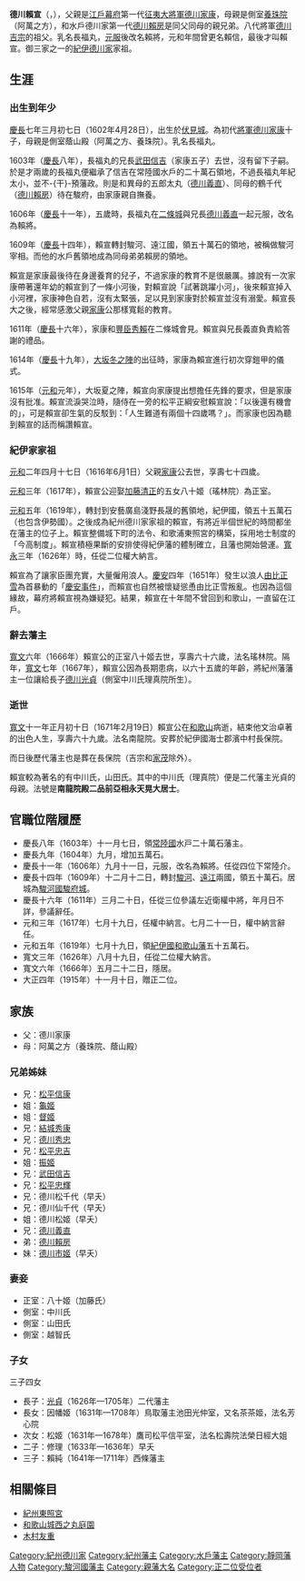 {{Infobox officeholder
| name               = 德川賴宣
| image              = Tokugawa Yorinobu.jpg
| caption            = 和歌山縣立博物館藏 紙本著色德川賴宣像（南龍公神影圖）

| office            =  [[紀州藩|紀州藩]]藩主
| term_start        = 1619年
| term_end          = 1667年
|predecessor        = [[淺野長晟|淺野長晟]]
| successor         = [[德川光貞|德川光貞]]

| office1            =  [[駿府藩|駿府藩]]藩主
| term_start1        = 1609年
| term_end1          = 1619年
|predecessor1        = [[內藤信成|內藤信成]]
| successor1         = [[德川忠長|德川忠長]]

| office2            =  [[水戶藩|水戶藩]]藩主
| term_start2        = 1603年
| term_end2          = 1609年
|predecessor2        = [[武田信吉|武田信吉]]
| successor2         = [[德川賴房|德川賴房]]
| birth_name         = 	
| birth_date         = {{birth date|1602|4|28}}<br>（[[慶長|慶長]]七年三月初七日）
| birth_place        = 
| death_date         = {{death date and age|1671|2|19|1602|4|28}}<br>（[[寬文|寬文]]十一年正月初十日）
| death_place        = 
| module             = 
{{日本武士|child=yes
| 時代 = [[江戶時代|江戶時代]]前期
| 幼名= 長福丸（[[幼名|幼名]]）{{to}}賴将{{to}}賴信{{to}}賴宣
| 別名 = 紀伊賴宣　尊称：南龍公
| 諡號 =
| 神号 = 南龍大神
| 戒名 = 南龍院殿從二位前亞相顗永天晃大居士<br />南龍院殿二品前亞相永天晃大居士
| 靈名 =
| 墓所 = [[長保寺|長保寺]]（[[和歌山縣|和歌山縣]][[海南市|海南市]]）
| 官位 = [[從四位|從四位下]] '''[[常陸国司|常陸介]]'''、[[從三位|從三位]][[参議|参議]] [[右中将|右中将]] [[中納言|權中納言]]、[[從二位|從二位]] [[大納言|權大納言]]、贈[[正二位|正二位]]
| 幕府 =
| 主君 =
| 藩   = [[水戶藩|水戶藩]]主{{to}}[[駿府藩|駿府藩]]主<br />{{to}}[[紀州藩|紀州藩]]主
| 氏族 = [[德川氏|德川氏]]（[[紀州德川家|紀州德川家]]）
| 父母 = 父：[[德川家康|德川家康]]、母：[[養珠院|養珠院]]（[[正木賴忠|正木賴忠]]女）
| 兄弟 = [[松平信康|松平信康]]、[[龜姬_(德川家康長女)|龜姬]]、[[結城秀康|結城秀康]]、[[督姬|督姬]]、<br />[[德川秀忠|德川秀忠]]、[[松平忠吉|松平忠吉]]、[[正清院|振姫]]、[[武田信吉|武田信吉]]、<br />[[松平忠輝|松平忠輝]]、[[松平松千代|松千代]]、[[松平仙千代|仙千代]]、[[徳川義直|徳川義直]]、<br />'''德川頼宣'''、[[德川賴房|德川賴房]]
| 正室   = [[瑤林院|瑤林院]]（[[加藤清正|加藤清正]]之女）
| 側室 =理真院、越智氏
| 嗣子  = '''[[德川光貞|德川光貞]]'''、[[松平賴純|松平賴純]]
|嗣女=因幡姫（[[池田光仲|池田光仲]]正室）、松姬（[[松平信平|松平信平]]正室）
| 特記事項 =
 }}
}}
'''德川賴宣'''（{{jpn|j=徳川 頼宣|hg=とくがわ よりのぶ|rm=Tokugawa Yorinobu}}，{{bd|1602年|4月28日|1671年|2月19日|}}），父親是[[江戶幕府|江戶幕府]]第一代[[征夷大將軍|征夷大將軍]][[德川家康|德川家康]]，母親是側室[[養珠院|養珠院]]（阿萬之方），和水戶德川家第一代[[德川賴房|德川賴房]]是同父同母的親兄弟。八代將軍[[德川吉宗|德川吉宗]]的祖父。乳名長福丸，[[元服|元服]]後改名賴將，元和年間曾更名賴信，最後才叫賴宣。御三家之一的[[紀伊德川家|紀伊德川家]]家祖。

==生涯==
===出生到年少===
[[慶長|慶長]]七年三月初七日（1602年4月28日），出生於[[伏見城|伏見城]]。為初代[[將軍|將軍]][[德川家康|德川家康]]十子，母親是側室蔭山殿（阿萬之方、養珠院）。乳名長福丸。

1603年（[[慶長|慶長]]八年），長福丸的兄長[[武田信吉|武田信吉]]（家康五子）去世，沒有留下子嗣。於是才兩歲的長福丸便繼承了信吉在常陸國水戶的二十萬石領地，不過長福丸年紀太小，並不-{干}-預藩政。則是和異母的五郎太丸（[[德川義直|德川義直]]）、同母的鶴千代（[[德川賴房|德川賴房]]）待在駿府，由家康親自撫養。

1606年（[[慶長|慶長]]十一年），五歲時，長福丸在[[二條城|二條城]]與兄長[[德川義直|德川義直]]一起元服，改名為賴將。

1609年（[[慶長|慶長]]十四年），賴宣轉封駿河、遠江國，領五十萬石的領地，被稱做駿河宰相。而他的水戶舊領地成為同母弟弟賴房的領地。

賴宣是家康最後待在身邊養育的兒子，不過家康的教育不是很嚴厲。據說有一次家康帶著還年幼的賴宣到了一條小河後，對賴宣說「試著跳躍小河」，後來賴宣掉入小河裡，家康神色自若，沒有太緊張，足以見到家康對於賴宣並沒有溺愛。賴宣長大之後，經常感激父親[[家康|家康]]公那樣寬鬆的教育。

1611年（[[慶長|慶長]]十六年），家康和[[豐臣秀賴|豐臣秀賴]]在二條城會見。賴宣與兄長義直負責給答謝的禮品。

1614年（[[慶長|慶長]]十九年），[[大坂冬之陣|大坂冬之陣]]的出征時，家康為賴宣進行初次穿鎧甲的儀式。

1615年（[[元和_(日本)|元和]]元年），大坂夏之陣，賴宣向家康提出想擔任先鋒的要求，但是家康沒有批准。賴宣流淚哭泣時，隨侍在一旁的松平正綱安慰賴宣說：「以後還有機會的」，可是賴宣卻生氣的反駁到：「人生難道有兩個十四歲嗎？」。而家康也因為聽到賴宣的話而稱讚賴宣。

===紀伊家家祖===
[[元和_(日本)|元和]]二年四月十七日（1616年6月1日）父親[[德川家康|家康]]公去世，享壽七十四歲。

[[元和_(日本)|元和]]三年（1617年），賴宣公迎娶[[加藤清正|加藤清正]]的五女八十姬（瑤林院）為正室。

[[元和_(日本)|元和]]五年（1619年），轉封到安藝廣島淺野長晟的舊領地，紀伊國，領五十五萬石（也包含伊勢國）。之後成為紀州德川家家祖的賴宣，有將近半個世紀的時間都坐在藩主的位子上。賴宣整備城下町的法令、和歌浦東照宮的構築，採用地士制度的「今高制度」。賴宣積極果斷的安排使得紀伊藩的體制確立，且藩也開始營運。[[寬永|寬永]]三年（1626年）時，任從二位權大納言。

賴宣為了讓家臣團充實，大量僱用浪人。[[慶安|慶安]]四年（1651年）發生以浪人[[由比正雪|由比正雪]]為首暴動的「[[慶安事件|慶安事件]]」，而賴宣也自然被懷疑慫恿由比正雪叛亂。也因為這個緣故，幕府將賴宣視為嫌疑犯。結果，賴宣在十年間不曾回到和歌山，一直留在江戶。
===辭去藩主===
[[寬文|寬文]]六年（1666年）賴宣公的正室八十姬去世，享壽六十六歲，法名瑤林院。隔年，[[寬文|寬文]]七年（1667年），賴宣公因為長期患病，以六十五歲的年齡，將紀州藩藩主一位讓給長子[[德川光貞|德川光貞]]（側室中川氏理真院所生）。

===逝世===
[[寬文|寬文]]十一年正月初十日（1671年2月19日）賴宣公在[[和歌山|和歌山]]病逝，結束他文治卓著的出色人生，享壽六十九歲。法名南龍院。安葬於紀伊國海士郡濱中村長保院。

而日後歷代藩主也是葬在長保院（吉宗和[[德川家茂|家茂]]除外）。　

賴宣較為著名的有中川氏，山田氏。其中的中川氏（理真院）便是二代藩主光貞的母親。法號是'''南龍院殿二品前亞相永天晃大居士'''。

==官職位階履歷==
*慶長八年（1603年）十一月七日，領[[常陸國|常陸國]]水戸二十萬石藩主。 
*慶長九年（1604年）九月，增加五萬石。 
*慶長十一年（1606年）九月十一日，元服，改名為賴將。任從四位下常陸介。 
*慶長十四年（1609年）十二月十二日，轉封[[駿河國|駿河]]、[[遠江國|遠江]]兩國，領五十萬石。居城為[[駿河國|駿河國]][[駿府城|駿府城]]。 
*慶長十六年（1611年）三月二十日，任從三位參議左近衛權中將，年月日不詳，參議辭任。
*元和三年（1617年）七月十九日，任權中納言。七月二十一日，權中納言辭任。 
*元和五年（1619年）七月十九日，領[[紀伊國|紀伊國]][[和歌山藩|和歌山藩]]五十五萬石。 
*寬文三年（1626年）八月十九日，任從二位權大納言。 
*寬文六年（1666年）五月二十二日，隱居。
*大正四年（1915年）十一月十日，贈正二位。

==家族==
*父：德川家康
*母：阿萬之方（養珠院、蔭山殿）
===兄弟姊妹===
*兄：[[松平信康|松平信康]]
*姐：[[龜姬_(德川家康長女)|龜姬]]
*姐：[[督姬|督姬]]
*兄：[[結城秀康|結城秀康]]
*兄：[[德川秀忠|德川秀忠]]
*兄：[[松平忠吉|松平忠吉]]
*姐：[[振姬|振姬]]
*兄：[[武田信吉|武田信吉]]
*兄：[[松平忠輝|松平忠輝]]
*兄：德川松千代（早夭）
*兄：德川仙千代（早夭）
*姐：德川松姬（早夭）
*兄：[[德川義直|德川義直]]
*弟：[[德川賴房|德川賴房]]
*妹：[[德川市姬|德川市姬]]（早夭）
===妻妾===
*正室：八十姬（加藤氏）
*側室：中川氏
*側室：山田氏
*側室：越智氏
===子女===
三子四女
*長子：[[德川光貞|光貞]]（1626年—1705年）二代藩主
*長女：因幡姬（1631年—1708年）鳥取藩主池田光仲室，又名茶茶姬，法名芳心院
*次女：松姬（1631年—1678年）鷹司松平信平室，法名松壽院法榮日經大姐
*二子：修理（1633年—1636年）早夭
*三子：賴純（1641年—1711年）西條藩主

== 相關條目 ==
*[[紀州東照宮|紀州東照宮]]
*[[和歌山城西之丸庭園|和歌山城西之丸庭園]]
*[[木村友重|木村友重]]

{{紀州德川家|||初代}}
{{水戶藩主|紀州德川家||1603年 - 1609年}}
{{駿府藩主|紀州德川家||1609年 - 1619年}}
{{紀州藩主|紀州德川家|初代|1619年 - 1667年}}

{{Authority control}}
[[Category:紀州德川家|Category:紀州德川家]]
[[Category:紀州藩主|Category:紀州藩主]]
[[Category:水戶藩主|Category:水戶藩主]]
[[Category:靜岡藩人物|Category:靜岡藩人物]]
[[Category:駿河國藩主|Category:駿河國藩主]]
[[Category:親藩大名|Category:親藩大名]]
[[Category:正二位受位者|Category:正二位受位者]]